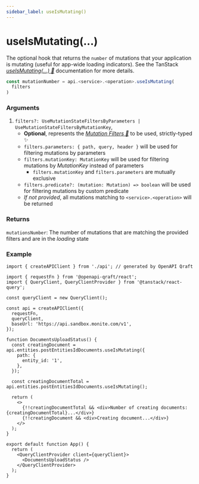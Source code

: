 ```yaml
---
sidebar_label: useIsMutating()
---
```


# useIsMutating(...)

The optional hook that returns the `number` of mutations that your
application is mutating (useful for app-wide loading indicators).
See the TanStack [_useIsMutating(...) 🌴_](https://tanstack.com/query/latest/docs/framework/react/reference/useIsMutating)
documentation for more details.

```ts
const mutationNumber = api.<service>.<operation>.useIsMutating(
  filters
)
```

### Arguments

1. `filters?: UseMutationStateFiltersByParameters | UseMutationStateFiltersByMutationKey`,
   - **Optional**, represents the [_Mutation Filters 🌴_](https://tanstack.com/query/latest/docs/framework/react/guides/filters#mutation-filters)
     to be used, strictly-typed ✨
   - `filters.parameters: { path, query, header }` will be used for filtering mutations by parameters
   - `filters.mutationKey: MutationKey` will be used for filtering mutations by _MutationKey_ instead of parameters
     - `filters.mutationKey` and `filters.parameters` are mutually exclusive
   - `filters.predicate?: (mutation: Mutation) => boolean` will be used for filtering mutations by custom predicate
   - _If not provided_, all mutations matching to `<service>.<operation>` will be returned

### Returns
`mutationsNumber`: The number of mutations that are matching the provided filters and are in the _loading_ state

### Example

```tsx title="src/DocumentsUploadStatus.tsx"
import { createAPIClient } from './api'; // generated by OpenAPI Qraft

import { requestFn } from '@openapi-qraft/react';
import { QueryClient, QueryClientProvider } from '@tanstack/react-query';

const queryClient = new QueryClient();

const api = createAPIClient({
  requestFn,
  queryClient,
  baseUrl: 'https://api.sandbox.monite.com/v1',
});

function DocumentsUploadStatus() {
  const creatingDocument = api.entities.postEntitiesIdDocuments.useIsMutating({
    path: {
      entity_id: '1',
    },
  });

  const creatingDocumentTotal = api.entities.postEntitiesIdDocuments.useIsMutating();

  return (
    <>
      {!!creatingDocumentTotal && <div>Number of creating documents: {creatingDocumentTotal}...</div>}
      {!!creatingDocument && <div>Creating document...</div>}
    </>
  );
}

export default function App() {
  return (
    <QueryClientProvider client={queryClient}>
      <DocumentsUploadStatus />
    </QueryClientProvider>
  );
}
```
